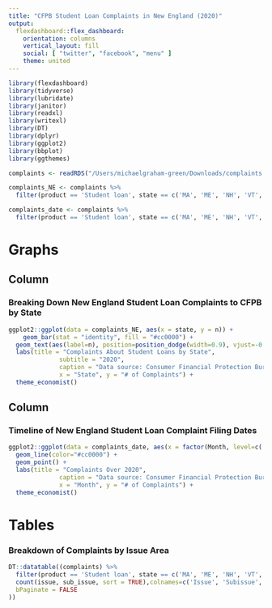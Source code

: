 ```yaml
---
title: "CFPB Student Loan Complaints in New England (2020)"
output: 
  flexdashboard::flex_dashboard:
    orientation: columns
    vertical_layout: fill
    social: [ "twitter", "facebook", "menu" ]
    theme: united
---
```


```r
library(flexdashboard)
library(tidyverse)
library(lubridate)
library(janitor)
library(readxl)
library(writexl)
library(DT)
library(dplyr)
library(ggplot2)
library(bbplot)
library(ggthemes)

complaints <- readRDS("/Users/michaelgraham-green/Downloads/complaints.rds")

complaints_NE <- complaints %>% 
  filter(product == 'Student loan', state == c('MA', 'ME', 'NH', 'VT', 'CT', 'RI')) %>% count(state)

complaints_date <- complaints %>% 
  filter(product == 'Student loan', state == c('MA', 'ME', 'NH', 'VT', 'CT', 'RI')) %>% count(mm_yy_sent_to_company) %>% extract(mm_yy_sent_to_company, c("Month", "2020"), "([[:alnum:]]+) ([[:alnum:]]+)")
```

Graphs
=====================================

Column {data-width=500}
-----------------------------------------------------------------------

### Breaking Down New England Student Loan Complaints to CFPB by State

<!-- This graph was based on a data frame I made above, filtering for only the New England states and then counting the number of incidents in each state. I made a simple bar graph here to display that data, and chose the Economist theme for the background coloring. -->

```r
ggplot2::ggplot(data = complaints_NE, aes(x = state, y = n)) +
    geom_bar(stat = "identity", fill = "#cc0000") +
  geom_text(aes(label=n), position=position_dodge(width=0.9), vjust=-0.25) + 
  labs(title = "Complaints About Student Loans by State",
              subtitle = "2020",
              caption = "Data source: Consumer Financial Protection Bureau",
              x = "State", y = "# of Complaints") +
  theme_economist() 
```

Column {data-width=500}
-----------------------------------------------------------------------

### Timeline of New England Student Loan Complaint Filing Dates

<!-- I created the separate data frame above to separate out the dates complaints were filed, and then break down the date into separate month and year categories. Once I had that new data frame complete, I turned it into a timeline with this graph, although I had to specify the order of the months on the x-axis so that they would not default to alphabetical order. -->

```r
ggplot2::ggplot(data = complaints_date, aes(x = factor(Month, level=c('Mar', 'Apr', 'May', 'Jun', 'Jul', 'Aug', 'Sep', 'Oct', 'Nov', 'Dec')), y = n, group = 1)) +
  geom_line(color="#cc0000") +
  geom_point() + 
  labs(title = "Complaints Over 2020",
              caption = "Data source: Consumer Financial Protection Bureau",
              x = "Month", y = "# of Complaints") +
  theme_economist()
```

Tables
=====================================
### Breakdown of Complaints by Issue Area

<!-- I filtered student loan issues and New England states and included the designated issue and sub issue in this chart. I also included a count of how many times the same issue occurred. -->

```r
DT::datatable((complaints) %>%
  filter(product == 'Student loan', state == c('MA', 'ME', 'NH', 'VT', 'CT', 'RI')) %>% 
  count(issue, sub_issue, sort = TRUE),colnames=c('Issue', 'Subissue','Number of Complaints'), options = list(
  bPaginate = FALSE 
))
```

